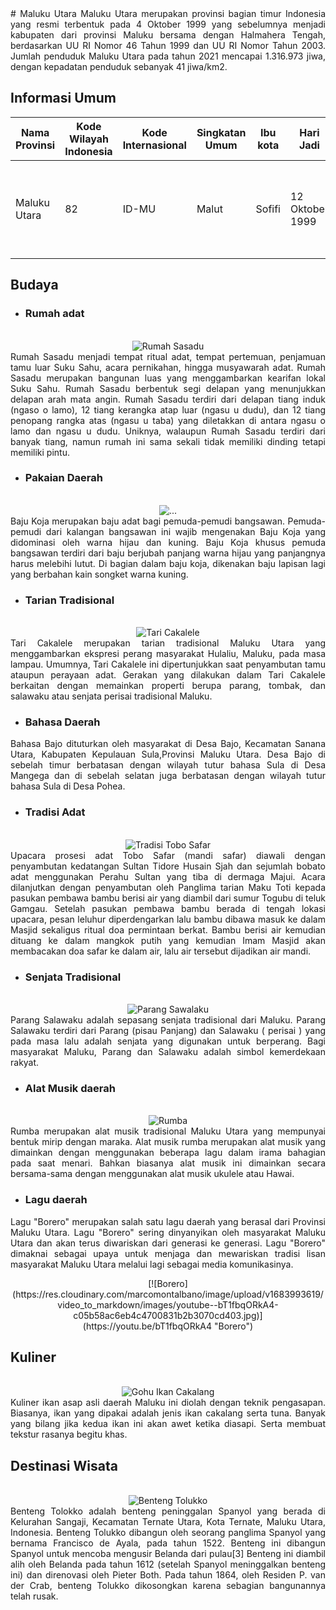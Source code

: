 <div align="justify">
   # Maluku Utara
   Maluku Utara merupakan provinsi bagian timur Indonesia yang resmi terbentuk pada 4 Oktober 1999 yang sebelumnya menjadi kabupaten dari provinsi Maluku bersama dengan Halmahera Tengah, berdasarkan UU RI Nomor 46 Tahun 1999 dan UU RI Nomor Tahun 2003. Jumlah penduduk Maluku Utara pada tahun 2021 mencapai 1.316.973 jiwa, dengan kepadatan penduduk sebanyak 41 jiwa/km2.

   ## Informasi Umum
   | Nama Provinsi | Kode Wilayah Indonesia | Kode Internasional | Singkatan Umum | Ibu kota |   Hari Jadi    |  Lambang                                                              |
   |---------------|------------------------|--------------------|----------------|----------|----------------|----------------------------------------------------------------------|
   | Maluku Utara  |            82          |         ID-MU      |  Malut         |  Sofifi  | 12 Oktober 1999| <div align="center"><img alt="Lambang" width="150" src="https://upload.wikimedia.org/wikipedia/commons/thumb/7/73/Coat_of_arms_of_North_Maluku.svg/90px-Coat_of_arms_of_North_Maluku.svg.png"/></div> |

   ## Budaya

   - ### Rumah adat
   <br/>
   <div align="center"><img alt="Rumah Sasadu" src="https://nyero.id/wp-content/uploads/2019/05/Rumah-Adat-Maluku-758x483.jpg"/></div>
   Rumah Sasadu menjadi tempat ritual adat, tempat pertemuan, penjamuan tamu luar Suku Sahu, acara pernikahan, hingga musyawarah adat. Rumah Sasadu merupakan bangunan luas yang menggambarkan kearifan lokal Suku Sahu. Rumah Sasadu berbentuk segi delapan yang menunjukkan delapan arah mata angin. Rumah Sasadu terdiri dari delapan tiang induk (ngaso o lamo), 12 tiang kerangka atap luar (ngasu u dudu), dan 12 tiang penopang rangka atas (ngasu u taba) yang diletakkan di antara ngasu o lamo dan ngasu u dudu. Uniknya, walaupun Rumah Sasadu terdiri dari banyak tiang, namun rumah ini sama sekali tidak memiliki dinding tetapi memiliki pintu.
   
   - ### Pakaian Daerah
   <br/>
   <div align="center"><img alt="..." src="https://s3.theasianparent.com/cdn-cgi/image/width=450,quality=90/tap-assets-prod/wp-content/uploads/sites/24/2021/08/pakaian-daerah-maluku-idkaya.jpg"/></div>
   Baju Koja merupakan baju adat bagi pemuda-pemudi bangsawan. Pemuda-pemudi dari kalangan bangsawan ini wajib mengenakan Baju Koja yang didominasi oleh warna hijau dan kuning. Baju Koja khusus pemuda bangsawan terdiri dari baju berjubah panjang warna hijau yang panjangnya harus melebihi lutut. Di bagian dalam baju koja, dikenakan baju lapisan lagi yang berbahan kain songket warna kuning.
   
   - ### Tarian Tradisional
   <br/>
   <div align="center"><img alt="Tari Cakalele" src="https://akcdn.detik.net.id/community/media/visual/2022/03/01/putri-indonesia-maluku-menari-cakalele_169.jpeg?w=700&q=90"/></div>
   Tari Cakalele merupakan tarian tradisional Maluku Utara yang menggambarkan ekspresi perang masyarakat Hulaliu, Maluku, pada masa lampau. Umumnya, Tari Cakalele ini dipertunjukkan saat penyambutan tamu ataupun perayaan adat. Gerakan yang dilakukan dalam Tari Cakalele berkaitan dengan memainkan properti berupa parang, tombak, dan salawaku atau senjata perisai tradisional Maluku. 

   - ### Bahasa Daerah
   Bahasa Bajo dituturkan oleh masyarakat di Desa Bajo, Kecamatan Sanana Utara, Kabupaten Kepulauan Sula,Provinsi Maluku Utara. Desa Bajo di sebelah timur  berbatasan dengan wilayah tutur bahasa Sula di Desa Mangega dan di sebelah selatan juga berbatasan dengan wilayah tutur bahasa Sula di Desa Pohea.
   
   - ### Tradisi Adat
   <br/>
   <div align="center"><img alt="Tradisi Tobo Safar" src="https://indotimur.com/images/2017/11/preview_lnlpbq63_gq7nsef.jpg"/></div>
   Upacara prosesi adat Tobo Safar (mandi safar) diawali dengan penyambutan kedatangan Sultan Tidore Husain Sjah dan sejumlah bobato adat menggunakan Perahu Sultan yang tiba di dermaga Majui. Acara dilanjutkan dengan penyambutan oleh Panglima tarian Maku Toti kepada pasukan pembawa bambu  berisi air yang diambil dari sumur Togubu di teluk Gamgau. Setelah pasukan pembawa bambu berada di tengah lokasi upacara, pesan leluhur diperdengarkan lalu bambu dibawa masuk ke dalam Masjid sekaligus ritual doa permintaan berkat. Bambu berisi air kemudian dituang ke dalam mangkok putih yang kemudian Imam Masjid akan membacakan doa safar ke dalam air, lalu air tersebut dijadikan air mandi.
   
   - ### Senjata Tradisional
   <br/>
   <div align="center"><img alt="Parang Sawalaku" src="https://asset.kompas.com/crops/hXr1A72rHRGysk1CVM55pXTpqVw=/139x104:741x405/750x500/data/photo/2021/05/20/60a63036eaf99.png"/></div>
   Parang Salawaku adalah sepasang senjata tradisional dari Maluku. Parang Salawaku terdiri dari Parang (pisau Panjang) dan Salawaku ( perisai ) yang pada masa lalu adalah senjata yang digunakan untuk berperang. Bagi masyarakat Maluku, Parang dan Salawaku adalah simbol kemerdekaan rakyat. 
   
   - ### Alat Musik daerah
   <br/>
   <div align="center"><img alt="Rumba" src="https://i0.wp.com/lezgetreal.com/wp-content/uploads/2021/01/Rumba.jpg?resize=750%2C563&ssl=1"/></div>
   Rumba merupakan alat musik tradisional Maluku Utara yang mempunyai bentuk mirip dengan maraka. Alat musik rumba merupakan alat musik yang dimainkan dengan menggunakan beberapa lagu dalam irama bahagian pada saat menari. Bahkan biasanya alat musik ini dimainkan secara bersama-sama dengan menggunakan alat musik ukulele atau Hawai.
   
   - ### Lagu daerah
   Lagu "Borero" merupakan salah satu lagu daerah yang berasal dari Provinsi Maluku Utara. Lagu "Borero" sering dinyanyikan oleh masyarakat Maluku Utara dan akan terus diwariskan dari generasi ke generasi. Lagu "Borero" dimaknai sebagai upaya untuk menjaga dan mewariskan tradisi lisan masyarakat Maluku Utara melalui lagi sebagai media komunikasinya.
   <br/>
   <div align="center">[![Borero](https://res.cloudinary.com/marcomontalbano/image/upload/v1683993619/video_to_markdown/images/youtube--bT1fbqORkA4-c05b58ac6eb4c4700831b2b3070cd403.jpg)](https://youtu.be/bT1fbqORkA4 "Borero")</div>
   
   ## Kuliner
   <br/>
   <div align="center"><img alt="Gohu Ikan Cakalang" src="https://asset.kompas.com/crops/n5oX4Iy_-uhoy7GzilsmrLzURmE=/0x948:2304x2484/750x500/data/photo/2020/09/14/5f5eda757474c.jpg"/></div>
   Kuliner ikan asap asli daerah Maluku ini diolah dengan teknik pengasapan. Biasanya, ikan yang dipakai adalah jenis ikan cakalang serta tuna. Banyak yang bilang jika kedua ikan ini akan awet ketika diasapi. Serta membuat tekstur rasanya begitu khas.

   ## Destinasi Wisata
   <br/>
   <div align="center"><img alt="Benteng Tolukko" src="https://upload.wikimedia.org/wikipedia/commons/thumb/0/06/Fort_Tolukko_op_Ternate%2C_KITLV_178142.tiff/lossy-page1-360px-Fort_Tolukko_op_Ternate%2C_KITLV_178142.tiff.jpg"/></div>
   Benteng Tolokko adalah benteng peninggalan Spanyol yang berada di Kelurahan Sangaji, Kecamatan Ternate Utara, Kota Ternate, Maluku Utara, Indonesia. Benteng Tolukko dibangun oleh seorang panglima Spanyol yang bernama Francisco de Ayala, pada tahun 1522. Benteng ini dibangun Spanyol untuk mencoba mengusir Belanda dari pulau[3] Benteng ini diambil alih oleh Belanda pada tahun 1612 (setelah Spanyol meninggalkan benteng ini) dan direnovasi oleh Pieter Both. Pada tahun 1864, oleh Residen P. van der Crab, benteng Tolukko dikosongkan karena sebagian bangunannya telah rusak.
</div>
